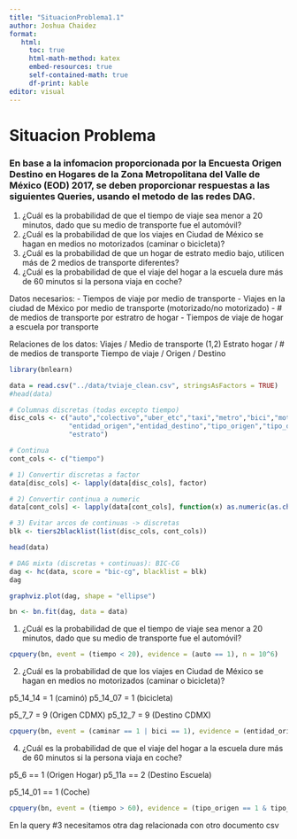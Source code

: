 ```yaml
---
title: "SituacionProblema1.1"
author: Joshua Chaidez
format:
   html:
     toc: true
     html-math-method: katex
     embed-resources: true
     self-contained-math: true
     df-print: kable
editor: visual
---
```


# Situacion Problema

### En base a la infomacion proporcionada por la Encuesta Origen Destino en Hogares de la Zona Metropolitana del Valle de México (EOD) 2017, se deben proporcionar respuestas a las siguientes Queries, usando el metodo de las redes DAG.

1.  ¿Cuál es la probabilidad de que el tiempo de viaje sea menor a 20 minutos, dado que su medio de transporte fue el automóvil?
2.  ¿Cuál es la probabilidad de que los viajes en Ciudad de México se hagan en medios no motorizados (caminar o bicicleta)?
3.  ¿Cuál es la probabilidad de que un hogar de estrato medio bajo, utilicen más de 2 medios de transporte diferentes?
4.  ¿Cuál es la probabilidad de que el viaje del hogar a la escuela dure más de 60 minutos si la persona viaja en coche?

Datos necesarios: - Tiempos de viaje por medio de transporte - Viajes en la ciudad de México por medio de transporte (motorizado/no motorizado) - \# de medios de transporte por estratro de hogar - Tiempos de viaje de hogar a escuela por transporte

Relaciones de los datos: Viajes / Medio de transporte (1,2) Estrato hogar / \# de medios de transporte Tiempo de viaje / Origen / Destino

```r
library(bnlearn)
```

```r
data = read.csv("../data/tviaje_clean.csv", stringsAsFactors = TRUE)
#head(data)
```

```r
# Columnas discretas (todas excepto tiempo)
disc_cols <- c("auto","colectivo","uber_etc","taxi","metro","bici","moto","caminar",
               "entidad_origen","entidad_destino","tipo_origen","tipo_destino",
               "estrato")

# Continua
cont_cols <- c("tiempo")

# 1) Convertir discretas a factor
data[disc_cols] <- lapply(data[disc_cols], factor)

# 2) Convertir continua a numeric
data[cont_cols] <- lapply(data[cont_cols], function(x) as.numeric(as.character(x)))

# 3) Evitar arcos de continuas -> discretas
blk <- tiers2blacklist(list(disc_cols, cont_cols))
```

```r
head(data)
```

```r
# DAG mixta (discretas + continuas): BIC-CG
dag <- hc(data, score = "bic-cg", blacklist = blk)
dag
```

```r
graphviz.plot(dag, shape = "ellipse")
```

```r
bn <- bn.fit(dag, data = data)
```

1.  ¿Cuál es la probabilidad de que el tiempo de viaje sea menor a 20 minutos, dado que su medio de transporte fue el automóvil?

```r
cpquery(bn, event = (tiempo < 20), evidence = (auto == 1), n = 10^6)
```

2.  ¿Cuál es la probabilidad de que los viajes en Ciudad de México se hagan en medios no motorizados (caminar o bicicleta)?

p5_14_14 = 1 (caminó) p5_14_07 = 1 (bicicleta)

p5_7_7 = 9 (Origen CDMX) p5_12_7 = 9 (Destino CDMX)

```r
cpquery(bn, event = (caminar == 1 | bici == 1), evidence = (entidad_origen == 9 & entidad_destino == 9), n = 10^6)
```

4.  ¿Cuál es la probabilidad de que el viaje del hogar a la escuela dure más de 60 minutos si la persona viaja en coche?

p5_6 == 1 (Origen Hogar) p5_11a == 2 (Destino Escuela)

p5_14_01 == 1 (Coche)

```r
cpquery(bn, event = (tiempo > 60), evidence = (tipo_origen == 1 & tipo_destino == 2 & auto == 1), n = 10^6)
```

En la query #3 necesitamos otra dag relacionada con otro documento csv
